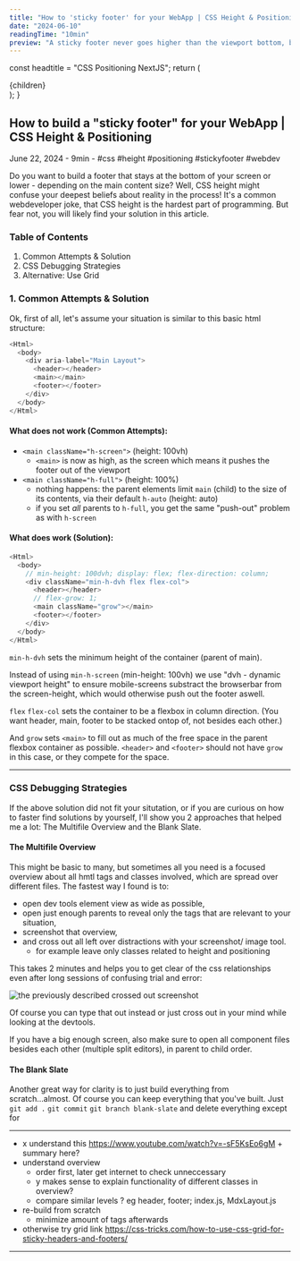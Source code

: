 ```yaml
---
title: "How to 'sticky footer' for your WebApp | CSS Height & Positioning"
date: "2024-06-10"
readingTime: "10min"
preview: "A sticky footer never goes higher than the viewport bottom, but it can go lower if the main content is bigger. CSS 'height' throws some wierd quirks in the building process. Here is how you can slay that demon."
---
```




  const headtitle = "CSS Positioning NextJS";
  return (
    <MdxLayout>
      <Head>
        <title>{headtitle}</title>
      </Head>
      <article className="text-justify">{children}</article>
    </MdxLayout>
  );
}

## How to build a "sticky footer" for your WebApp | CSS Height & Positioning

<div className="text-neutral-400 text-sm">
  June 22, 2024 - 9min - #css #height #positioning #stickyfooter #webdev
</div>

Do you want to build a footer that stays at the bottom of your screen or lower -
depending on the main content size? Well, CSS height might confuse your deepest
beliefs about reality in the process! It's a common webdeveloper joke, that CSS
height is the hardest part of programming. But fear not, you will likely find
your solution in this article.

### Table of Contents

1. Common Attempts & Solution
2. CSS Debugging Strategies
3. Alternative: Use Grid

### 1. Common Attempts & Solution

Ok, first of all, let's assume your situation is similar to this basic html structure:

```js
<Html>
  <body>
    <div aria-label="Main Layout">
      <header></header>
      <main></main>
      <footer></footer>
    </div>
  </body>
</Html>
```
#### What does not work (Common Attempts):

- `<main className="h-screen">` (height: 100vh)
  - `<main>` is now as high, as the screen which means it pushes the footer out of the viewport
- `<main className="h-full">` (height: 100%)
  - nothing happens: the parent elements limit `main` (child) to the size of its contents, via their default `h-auto` (height: auto)
  - if you set *all* parents to `h-full`, you get the same "push-out" problem as with `h-screen`

#### What does work (Solution):
```js
<Html>
  <body>
    // min-height: 100dvh; display: flex; flex-direction: column;
    <div className="min-h-dvh flex flex-col">
      <header></header>
      // flex-grow: 1;
      <main className="grow"></main>
      <footer></footer>
    </div>
  </body>
</Html>
```


`min-h-dvh` sets the minimum height of the container (parent of main). 

Instead of using `min-h-screen` (min-height: 100vh) we use "dvh - dynamic
viewport height" to ensure mobile-screens substract the browserbar from the
screen-height, which would otherwise push out the footer aswell.

`flex` `flex-col` sets the container to be a flexbox in column direction. (You
want header, main, footer to be stacked ontop of, not besides each other.)

And `grow` sets `<main>` to fill out as much of the free space in the parent
flexbox container as possible. `<header>` and `<footer>` should not have `grow` in this case, or they compete for the space.



---

### CSS Debugging Strategies

If the above solution did not fit your situtation, or if you are curious on how
to faster find solutions by yourself, I'll show you 2 approaches that helped me
a lot: The Multifile Overview and the Blank Slate.

#### The Multifile Overview

This might be basic to many, but sometimes all you need is a focused overview
about all hmtl tags and classes involved, which are spread over different files.
The fastest way I found is to:

- open dev tools element view as wide as possible,
- open just enough parents to reveal only the tags that are relevant to your situation,
- screenshot that overview,
- and cross out all left over distractions with your screenshot/ image tool. 
  - for example leave only classes related to height and positioning

This takes 2 minutes and helps you to get clear of the css relationships even
after long sessions of confusing trial and error:


<Image src={cssOverview} alt="the previously described crossed out screenshot"/>

Of course you can type that out instead or just cross out in your mind
while looking at the devtools. 

If you have a big enough screen, also make sure to open all component files
besides each other (multiple split editors), in parent to child order.

#### The Blank Slate

Another great way for clarity is to just build everything from scratch...almost. Of course you can keep everything that you've built. Just `git add .` `git commit` `git branch blank-slate` and delete everything except for 





---

- x understand this https://www.youtube.com/watch?v=-sF5KsEo6gM + summary here?
- understand overview
  - order first, later get internet to check unneccessary
  - y makes sense to explain functionality of different classes in overview?
  - compare similar levels ? eg header, footer; index.js, MdxLayout.js
- re-build from scratch
  - minimize amount of tags afterwards
- otherwise try grid link https://css-tricks.com/how-to-use-css-grid-for-sticky-headers-and-footers/

---
